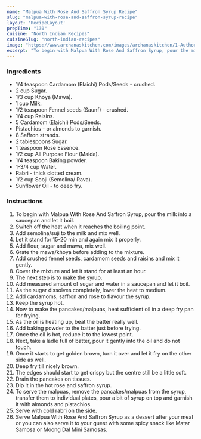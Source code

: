 ---
name: "Malpua With Rose And Saffron Syrup Recipe"
slug: "malpua-with-rose-and-saffron-syrup-recipe"
layout: 'RecipeLayout'
prepTime: "130"
cuisine: "North Indian Recipes"
cuisineSlug: "north-indian-recipes"
image: "https://www.archanaskitchen.com/images/archanaskitchen/1-Author/Swayampurna_Mishra/Malpua_with_rose_and_saffron_syrup.jpg"
excerpt: "To begin with Malpua With Rose And Saffron Syrup, pour the milk into a saucepan and let it boil"
---

### Ingredients

- 1/4 teaspoon Cardamom (Elaichi) Pods/Seeds - crushed.
- 2 cup Sugar.
- 1/3 cup Khoya (Mawa).
- 1 cup Milk.
- 1/2 teaspoon Fennel seeds (Saunf) - crushed.
- 1/4 cup Raisins.
- 5 Cardamom (Elaichi) Pods/Seeds.
- Pistachios - or almonds to garnish.
- 8 Saffron strands.
- 2 tablespoons Sugar.
- 1 teaspoon Rose Essence.
- 1/2 cup All Purpose Flour (Maida).
- 1/4 teaspoon Baking powder.
- 1-3/4 cup Water.
- Rabri - thick clotted cream.
- 1/2 cup Sooji (Semolina/ Rava).
- Sunflower Oil - to deep fry.

### Instructions

1. To begin with Malpua With Rose And Saffron Syrup, pour the milk into a saucepan and let it boil.
1. Switch off the heat when it reaches the boiling point.
1. Add semolina/suji to the milk and mix well.
1. Let it stand for 15-20 min and again mix it properly.
1. Add flour, sugar and mawa, mix well.
1. Grate the mawa/khoya before adding to the mixture.
1. Add crushed fennel seeds, cardamom seeds and raisins and mix it gently.
1. Cover the mixture and let it stand for at least an hour.
1. The next step is to make the syrup.
1. Add measured amount of sugar and water in a saucepan and let it boil.
1. As the sugar dissolves completely, lower the heat to medium.
1. Add cardamoms, saffron and rose to flavour the syrup.
1. Keep the syrup hot.
1. Now to make the pancakes/malpuas, heat sufficient oil in a deep fry pan for frying.
1. As the oil is heating up, beat the batter really well.
1. Add baking powder to the batter just before frying.
1. Once the oil is hot, reduce it to the lowest point.
1. Next, take a ladle full of batter, pour it gently into the oil and do not touch.
1. Once it starts to get golden brown, turn it over and let it fry on the other side as well.
1. Deep fry till nicely brown.
1. The edges should start to get crispy but the centre still be a little soft.
1. Drain the pancakes on tissues.
1. Dip it in the hot rose and saffron syrup.
1. To serve the malpuas, remove the pancakes/malpuas from the syrup, transfer them to individual plates, pour a bit of syrup on top and garnish it with almonds and pistachios.
1. Serve with cold rabri on the side.
1. Serve Malpua With Rose And Saffron Syrup as a dessert after your meal or you can also serve it to your guest with some spicy snack like Matar Samosa or Moong Dal Mini Samosas.
